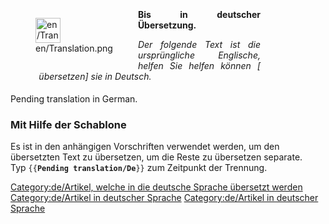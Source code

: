 <noinclude>

</noinclude>
<div style="width: 400px; margin: .5cm 0; clear: both"><div style="float: left">[[File:en/Translation.png|40px|left]]</div>
<div class="plainlinks" style="margin-left: 1.2cm; text-align: justify"><p style="border-bottom: 1px solid #8888aa">'''Bis in deutscher Übersetzung.'''</p>
<p style="font-size: 90%">''Der folgende Text ist die ursprüngliche Englische, helfen Sie helfen können [{{fullurl:{{FULLPAGENAME}}|action=edit}} übersetzen] sie in Deutsch.''</p></div></div>
<includeonly>[[Category:de/Artikel, welche in die deutsche Sprache übersetzt werden]][[Category:de/Artikel in deutscher Sprache]]</includeonly>
<noinclude>
Pending translation in German.
===Mit Hilfe der Schablone===
Es ist in den anhängigen Vorschriften verwendet werden, um den übersetzten Text zu übersetzen, um die Reste zu übersetzen separate.<br/>
Typ <code><nowiki>{{</nowiki>'''Pending translation/De'''<nowiki>}}</nowiki></code> zum Zeitpunkt der Trennung.

[[Category:de/Artikel in deutscher Sprache]]
</noinclude>
